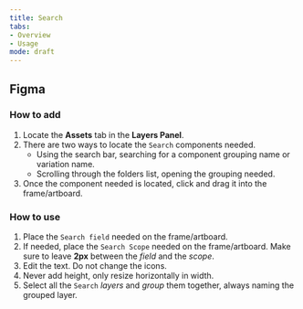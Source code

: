 ```yaml
---
title: Search 
tabs: 
- Overview
- Usage
mode: draft
---
```



## Figma

### How to add

1. Locate the **Assets** tab in the **Layers Panel**.
2. There are two ways to locate the `Search` components needed. 
	* Using the search bar, searching for a component grouping name or variation name.
	* Scrolling through the folders list, opening the grouping needed.
3. Once the component needed is located, click and drag it into the frame/artboard. 


### How to use

1. Place the `Search field` needed on the frame/artboard. 
2. If needed, place the `Search Scope` needed on the frame/artboard. Make sure to leave **2px** between the *field* and the *scope*. 
3. Edit the text. Do not change the icons. 
4. Never add height, only resize horizontally in width. 
5. Select all the `Search` *layers* and *group* them together, always naming the grouped layer.  
